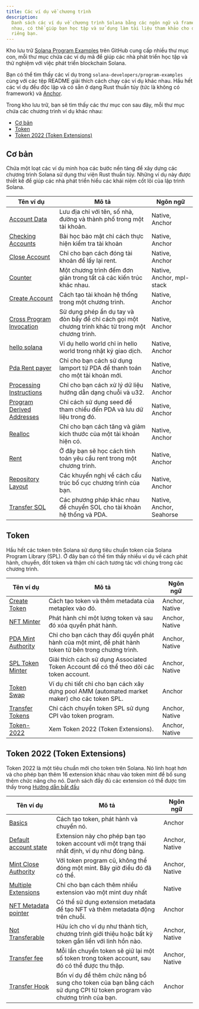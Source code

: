 ```yaml
---
title: Các ví dụ về chương trình
description:
  Danh sách các ví dụ về chương trình Solana bằng các ngôn ngữ và framework khác
  nhau, có thể giúp bạn học tập và sử dụng làm tài liệu tham khảo cho dự án của
  riêng bạn.
---
```


Kho lưu trữ
[Solana Program Examples](https://github.com/solana-developers/program-examples)
trên GitHub cung cấp nhiều thư mục con, mỗi thư mục chứa các ví dụ mã để giúp
các nhà phát triển học tập và thử nghiệm với việc phát triển blockchain Solana.

Bạn có thể tìm thấy các ví dụ trong `solana-developers/program-examples` cùng
với các tệp README giải thích cách chạy các ví dụ khác nhau. Hầu hết các ví dụ
đều độc lập và có sẵn ở dạng Rust thuần túy (tức là không có framework) và
[Anchor](https://www.anchor-lang.com/docs/installation).

Trong kho lưu trữ, bạn sẽ tìm thấy các thư mục con sau đây, mỗi thư mục chứa các
chương trình ví dụ khác nhau:

- [Cơ bản](#basics)
- [Token](#tokens)
- [Token 2022 (Token Extensions)](#token-2022-token-extensions)

## Cơ bản

Chứa một loạt các ví dụ minh họa các bước nền tảng để xây dựng các chương trình
Solana sử dụng thư viện Rust thuần túy. Những ví dụ này được thiết kế để giúp
các nhà phát triển hiểu các khái niệm cốt lõi của lập trình Solana.

| Tên ví dụ                                                                                                                     | Mô tả                                                                                              | Ngôn ngữ                  |
| ----------------------------------------------------------------------------------------------------------------------------- | -------------------------------------------------------------------------------------------------- | ------------------------- |
| [Account Data](https://github.com/solana-developers/program-examples/tree/main/basics/account-data)                           | Lưu địa chỉ với tên, số nhà, đường và thành phố trong một tài khoản.                               | Native, Anchor            |
| [Checking Accounts](https://github.com/solana-developers/program-examples/tree/main/basics/checking-accounts)                 | Bài học bảo mật chỉ cách thực hiện kiểm tra tài khoản                                              | Native, Anchor            |
| [Close Account](https://github.com/solana-developers/program-examples/tree/main/basics/close-account)                         | Chỉ cho bạn cách đóng tài khoản để lấy lại rent.                                                   | Native, Anchor            |
| [Counter](https://github.com/solana-developers/program-examples/tree/main/basics/counter)                                     | Một chương trình đếm đơn giản trong tất cả các kiến trúc khác nhau.                                | Native, Anchor, mpl-stack |
| [Create Account](https://github.com/solana-developers/program-examples/tree/main/basics/create-account)                       | Cách tạo tài khoản hệ thống trong một chương trình.                                                | Native, Anchor            |
| [Cross Program Invocation](https://github.com/solana-developers/program-examples/tree/main/basics/cross-program-invocation)   | Sử dụng phép ẩn dụ tay và đòn bẩy để chỉ cách gọi một chương trình khác từ trong một chương trình. | Native, Anchor            |
| [hello solana](https://github.com/solana-developers/program-examples/tree/main/basics/hello-solana)                           | Ví dụ hello world chỉ in hello world trong nhật ký giao dịch.                                      | Native, Anchor            |
| [Pda Rent payer](https://github.com/solana-developers/program-examples/tree/main/basics/pda-rent-payer)                       | Chỉ cho bạn cách sử dụng lamport từ PDA để thanh toán cho một tài khoản mới.                       | Native, Anchor            |
| [Processing Instructions](https://github.com/solana-developers/program-examples/tree/main/basics/processing-instructions)     | Chỉ cho bạn cách xử lý dữ liệu hướng dẫn dạng chuỗi và u32.                                        | Native, Anchor            |
| [Program Derived Addresses](https://github.com/solana-developers/program-examples/tree/main/basics/program-derived-addresses) | Chỉ cách sử dụng seed để tham chiếu đến PDA và lưu dữ liệu trong đó.                               | Native, Anchor            |
| [Realloc](https://github.com/solana-developers/program-examples/tree/main/basics/realloc)                                     | Chỉ cho bạn cách tăng và giảm kích thước của một tài khoản hiện có.                                | Native, Anchor            |
| [Rent](https://github.com/solana-developers/program-examples/tree/main/basics/rent)                                           | Ở đây bạn sẽ học cách tính toán yêu cầu rent trong một chương trình.                               | Native, Anchor            |
| [Repository Layout](https://github.com/solana-developers/program-examples/tree/main/basics/repository-layout)                 | Các khuyến nghị về cách cấu trúc bố cục chương trình của bạn.                                      | Native, Anchor            |
| [Transfer SOL](https://github.com/solana-developers/program-examples/tree/main/basics/transfer-sol)                           | Các phương pháp khác nhau để chuyển SOL cho tài khoản hệ thống và PDA.                             | Native, Anchor, Seahorse  |

## Token

Hầu hết các token trên Solana sử dụng tiêu chuẩn token của Solana Program
Library (SPL). Ở đây bạn có thể tìm thấy nhiều ví dụ về cách phát hành, chuyển,
đốt token và thậm chí cách tương tác với chúng trong các chương trình.

| Tên ví dụ                                                                                                       | Mô tả                                                                                                 | Ngôn ngữ       |
| --------------------------------------------------------------------------------------------------------------- | ----------------------------------------------------------------------------------------------------- | -------------- |
| [Create Token](https://github.com/solana-developers/program-examples/tree/main/tokens/create-token)             | Cách tạo token và thêm metadata của metaplex vào đó.                                                  | Anchor, Native |
| [NFT Minter](https://github.com/solana-developers/program-examples/tree/main/tokens/nft-minter)                 | Phát hành chỉ một lượng token và sau đó xóa quyền phát hành.                                          | Anchor, Native |
| [PDA Mint Authority](https://github.com/solana-developers/program-examples/tree/main/tokens/pda-mint-authority) | Chỉ cho bạn cách thay đổi quyền phát hành của một mint, để phát hành token từ bên trong chương trình. | Anchor, Native |
| [SPL Token Minter](https://github.com/solana-developers/program-examples/tree/main/tokens/spl-token-minter)     | Giải thích cách sử dụng Associated Token Account để có thể theo dõi các token account.                | Anchor, Native |
| [Token Swap](https://github.com/solana-developers/program-examples/tree/main/tokens/token-swap)                 | Ví dụ chi tiết chỉ cho bạn cách xây dựng pool AMM (automated market maker) cho các token SPL.         | Anchor         |
| [Transfer Tokens](https://github.com/solana-developers/program-examples/tree/main/tokens/transfer-tokens)       | Chỉ cách chuyển token SPL sử dụng CPI vào token program.                                              | Anchor, Native |
| [Token-2022](https://github.com/solana-developers/program-examples/tree/main/tokens/token-2022)                 | Xem Token 2022 (Token Extensions).                                                                    | Anchor, Native |

## Token 2022 (Token Extensions)

Token 2022 là một tiêu chuẩn mới cho token trên Solana. Nó linh hoạt hơn và cho
phép bạn thêm 16 extension khác nhau vào token mint để bổ sung thêm chức năng
cho nó. Danh sách đầy đủ các extension có thể được tìm thấy trong
[Hướng dẫn bắt đầu](/developers/guides/token-extensions/getting-started)

| Tên ví dụ                                                                                                                        | Mô tả                                                                                                                  | Ngôn ngữ       |
| -------------------------------------------------------------------------------------------------------------------------------- | ---------------------------------------------------------------------------------------------------------------------- | -------------- |
| [Basics](https://github.com/solana-developers/program-examples/tree/main/tokens/token-2022/basics/anchor)                        | Cách tạo token, phát hành và chuyển nó.                                                                                | Anchor         |
| [Default account state](https://github.com/solana-developers/program-examples/tree/main/tokens/token-2022/default-account-state) | Extension này cho phép bạn tạo token account với một trạng thái nhất định, ví dụ như đóng băng.                        | Anchor, Native |
| [Mint Close Authority](https://github.com/solana-developers/program-examples/tree/main/tokens/token-2022/mint-close-authority)   | Với token program cũ, không thể đóng một mint. Bây giờ điều đó đã có thể.                                              | Anchor, Native |
| [Multiple Extensions](https://github.com/solana-developers/program-examples/tree/main/tokens/token-2022/multiple-extensions)     | Chỉ cho bạn cách thêm nhiều extension vào một mint duy nhất                                                            | Native         |
| [NFT Metadata pointer](https://github.com/solana-developers/program-examples/tree/main/tokens/token-2022/nft-meta-data-pointer)  | Có thể sử dụng extension metadata để tạo NFT và thêm metadata động trên chuỗi.                                         | Anchor         |
| [Not Transferable](https://github.com/solana-developers/program-examples/tree/main/tokens/token-2022/non-transferable)           | Hữu ích cho ví dụ như thành tích, chương trình giới thiệu hoặc bất kỳ token gắn liền với linh hồn nào.                 | Anchor, Native |
| [Transfer fee](https://github.com/solana-developers/program-examples/tree/main/tokens/token-2022/transfer-fee)                   | Mỗi lần chuyển token sẽ giữ lại một số token trong token account, sau đó có thể được thu thập.                         | Anchor, Native |
| [Transfer Hook](https://github.com/solana-developers/program-examples/tree/main/tokens/token-2022/transfer-hook)                 | Bốn ví dụ để thêm chức năng bổ sung cho token của bạn bằng cách sử dụng CPI từ token program vào chương trình của bạn. | Anchor         |

